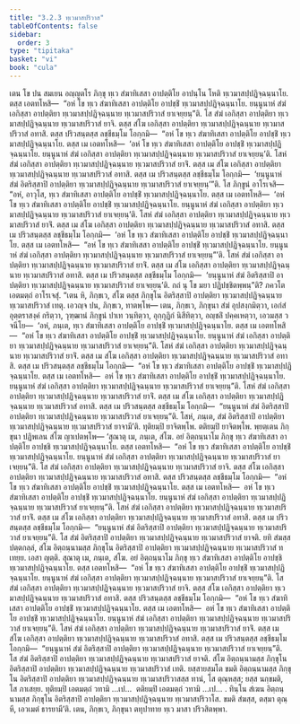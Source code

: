 ```yaml
---
title: "3.2.3 ทฺเวมาสปริวาส"
tableOfContents: false
sidebar:
  order: 3
type: "tipitaka"
basket: "vi"
book: "cula"
---
```



<DynamicBreadcrumb />

<Division number="138" book="cula">

<Paragraph number="627" book="cula">
เตน โข ปน สมเยน อญฺญตโร ภิกฺขุ ทฺเว สํฆาทิเสสา อาปตฺติโย อาปนฺโน โหติ ทฺเวมาสปฺปฏิจฺฉนฺนาโย. ตสฺส เอตทโหสิ—  “อหํ โข ทฺเว สํฆาทิเสสา อาปตฺติโย อาปชฺชิํ ทฺเวมาสปฺปฏิจฺฉนฺนาโย. ยนฺนูนาหํ สํฆํ เอกิสฺสา อาปตฺติยา ทฺเวมาสปฺปฏิจฺฉนฺนาย ทฺเวมาสปริวาสํ ยาเจยฺยนฺ”ติ. โส สํฆํ เอกิสฺสา อาปตฺติยา ทฺเวมาสปฺปฏิจฺฉนฺนาย ทฺเวมาสปริวาสํ ยาจิ. ตสฺส สํโฆ เอกิสฺสา อาปตฺติยา ทฺเวมาสปฺปฏิจฺฉนฺนาย ทฺเวมาสปริวาสํ อทาสิ. ตสฺส ปริวสนฺตสฺส ลชฺชีธมฺโม โอกฺกมิ—  “อหํ โข ทฺเว สํฆาทิเสสา อาปตฺติโย อาปชฺชิํ ทฺเวมาสปฺปฏิจฺฉนฺนาโย. ตสฺส เม เอตทโหสิ—  ‘อหํ โข ทฺเว สํฆาทิเสสา อาปตฺติโย อาปชฺชิํ ทฺเวมาสปฺปฏิจฺฉนฺนาโย. ยนฺนูนาหํ สํฆํ เอกิสฺสา อาปตฺติยา ทฺเวมาสปฺปฏิจฺฉนฺนาย ทฺเวมาสปริวาสํ ยาเจยฺยนฺ’ติ. โสหํ สํฆํ เอกิสฺสา อาปตฺติยา ทฺเวมาสปฺปฏิจฺฉนฺนาย ทฺเวมาสปริวาสํ ยาจิํ. ตสฺส เม สํโฆ เอกิสฺสา อาปตฺติยา ทฺเวมาสปฺปฏิจฺฉนฺนาย ทฺเวมาสปริวาสํ อทาสิ. ตสฺส เม ปริวสนฺตสฺส ลชฺชีธมฺโม โอกฺกมิ—  ‘ยนฺนูนาหํ สํฆํ อิตริสฺสาปิ อาปตฺติยา ทฺเวมาสปฺปฏิจฺฉนฺนาย ทฺเวมาสปริวาสํ ยาเจยฺยนฺ’”ติ.
</Paragraph>

<Paragraph number="628" book="cula">
โส ภิกฺขูนํ อาโรเจสิ—  “อหํ, อาวุโส, ทฺเว สํฆาทิเสสา อาปตฺติโย อาปชฺชิํ ทฺเวมาสปฺปฏิจฺฉนฺนาโย. ตสฺส เม เอตทโหสิ—  ‘อหํ โข ทฺเว สํฆาทิเสสา อาปตฺติโย อาปชฺชิํ ทฺเวมาสปฺปฏิจฺฉนฺนาโย. ยนฺนูนาหํ สํฆํ เอกิสฺสา อาปตฺติยา ทฺเวมาสปฺปฏิจฺฉนฺนาย ทฺเวมาสปริวาสํ ยาเจยฺยนฺ’ติ. โสหํ สํฆํ เอกิสฺสา อาปตฺติยา ทฺเวมาสปฺปฏิจฺฉนฺนาย ทฺเวมาสปริวาสํ ยาจิํ. ตสฺส เม สํโฆ เอกิสฺสา อาปตฺติยา ทฺเวมาสปฺปฏิจฺฉนฺนาย ทฺเวมาสปริวาสํ อทาสิ. ตสฺส เม ปริวสนฺตสฺส ลชฺชีธมฺโม โอกฺกมิ—  ‘อหํ โข ทฺเว สํฆาทิเสสา อาปตฺติโย อาปชฺชิํ ทฺเวมาสปฺปฏิจฺฉนฺนาโย. ตสฺส เม เอตทโหสิ—  “อหํ โข ทฺเว สํฆาทิเสสา อาปตฺติโย อาปชฺชิํ ทฺเวมาสปฺปฏิจฺฉนฺนาโย. ยนฺนูนาหํ สํฆํ เอกิสฺสา อาปตฺติยา ทฺเวมาสปฺปฏิจฺฉนฺนาย ทฺเวมาสปริวาสํ ยาเจยฺยนฺ”’ติ. โสหํ สํฆํ เอกิสฺสา อาปตฺติยา ทฺเวมาสปฺปฏิจฺฉนฺนาย ทฺเวมาสปริวาสํ ยาจิํ. ตสฺส เม สํโฆ เอกิสฺสา อาปตฺติยา ทฺเวมาสปฺปฏิจฺฉนฺนาย ทฺเวมาสปริวาสํ อทาสิ. ตสฺส เม ปริวสนฺตสฺส ลชฺชีธมฺโม โอกฺกมิ—  ‘ยนฺนูนาหํ สํฆํ อิตริสฺสาปิ อาปตฺติยา ทฺเวมาสปฺปฏิจฺฉนฺนาย ทฺเวมาสปริวาสํ ยาเจยฺยนฺ’ติ. กถํ นุ โข มยา ปฏิปชฺชิตพฺพนฺ”ติ? ภควโต เอตมตฺถํ อาโรเจสุํ. “เตน หิ, ภิกฺขเว, สํโฆ ตสฺส ภิกฺขุโน อิตริสฺสาปิ อาปตฺติยา ทฺเวมาสปฺปฏิจฺฉนฺนาย ทฺเวมาสปริวาสํ เทตุ. เอวญฺจ ปน, ภิกฺขเว, ทาตพฺโพ—
</Paragraph>

<Paragraph number="629" book="cula">
เตน, ภิกฺขเว, ภิกฺขุนา สํฆํ อุปสงฺกมิตฺวา, เอกํสํ อุตฺตราสงฺคํ กริตฺวา, วุฑฺฒานํ ภิกฺขูนํ ปาเท วนฺทิตฺวา, อุกฺกุฏิกํ นิสีทิตฺวา, อญฺชลิํ ปคฺคเหตฺวา, เอวมสฺส วจนีโย—  ‘อหํ, ภนฺเต, ทฺเว สํฆาทิเสสา อาปตฺติโย อาปชฺชิํ ทฺเวมาสปฺปฏิจฺฉนฺนาโย. ตสฺส เม เอตทโหสิ—  “อหํ โข ทฺเว สํฆาทิเสสา อาปตฺติโย อาปชฺชิํ ทฺเวมาสปฺปฏิจฺฉนฺนาโย. ยนฺนูนาหํ สํฆํ เอกิสฺสา อาปตฺติยา ทฺเวมาสปฺปฏิจฺฉนฺนาย ทฺเวมาสปริวาสํ ยาเจยฺยนฺ”ติ. โสหํ สํฆํ เอกิสฺสา อาปตฺติยา ทฺเวมาสปฺปฏิจฺฉนฺนาย ทฺเวมาสปริวาสํ ยาจิํ. ตสฺส เม สํโฆ เอกิสฺสา อาปตฺติยา ทฺเวมาสปฺปฏิจฺฉนฺนาย ทฺเวมาสปริวาสํ อทาสิ. ตสฺส เม ปริวสนฺตสฺส ลชฺชีธมฺโม โอกฺกมิ—  “อหํ โข ทฺเว สํฆาทิเสสา อาปตฺติโย อาปชฺชิํ ทฺเวมาสปฺปฏิจฺฉนฺนาโย. ตสฺส เม เอตทโหสิ—  อหํ โข ทฺเว สํฆาทิเสสา อาปตฺติโย อาปชฺชิํ ทฺเวมาสปฺปฏิจฺฉนฺนาโย. ยนฺนูนาหํ สํฆํ เอกิสฺสา อาปตฺติยา ทฺเวมาสปฺปฏิจฺฉนฺนาย ทฺเวมาสปริวาสํ ยาเจยฺยนฺ”ติ. โสหํ สํฆํ เอกิสฺสา อาปตฺติยา ทฺเวมาสปฺปฏิจฺฉนฺนาย ทฺเวมาสปริวาสํ ยาจิํ. ตสฺส เม สํโฆ เอกิสฺสา อาปตฺติยา ทฺเวมาสปฺปฏิจฺฉนฺนาย ทฺเวมาสปริวาสํ อทาสิ. ตสฺส เม ปริวสนฺตสฺส ลชฺชีธมฺโม โอกฺกมิ—  “ยนฺนูนาหํ สํฆํ อิตริสฺสาปิ อาปตฺติยา ทฺเวมาสปฺปฏิจฺฉนฺนาย ทฺเวมาสปริวาสํ ยาเจยฺยนฺ”ติ. โสหํ, ภนฺเต, สํฆํ อิตริสฺสาปิ อาปตฺติยา ทฺเวมาสปฺปฏิจฺฉนฺนาย ทฺเวมาสปริวาสํ ยาจามี’ติ.
</Paragraph>

<Paragraph number="630" book="cula">
ทุติยมฺปิ ยาจิตพฺโพ. ตติยมฺปิ ยาจิตพฺโพ. พฺยตฺเตน ภิกฺขุนา ปฏิพเลน สํโฆ ญาเปตพฺโพ—
</Paragraph>

</Division>
<Division number="139" book="cula">

<Paragraph number="631" book="cula">
‘สุณาตุ เม, ภนฺเต, สํโฆ. อยํ อิตฺถนฺนาโม ภิกฺขุ ทฺเว สํฆาทิเสสา อาปตฺติโย อาปชฺชิ ทฺเวมาสปฺปฏิจฺฉนฺนาโย. ตสฺส เอตทโหสิ—  “อหํ โข ทฺเว สํฆาทิเสสา อาปตฺติโย อาปชฺชิํ ทฺเวมาสปฺปฏิจฺฉนฺนาโย. ยนฺนูนาหํ สํฆํ เอกิสฺสา อาปตฺติยา ทฺเวมาสปฺปฏิจฺฉนฺนาย ทฺเวมาสปริวาสํ ยาเจยฺยนฺ”ติ. โส สํฆํ เอกิสฺสา อาปตฺติยา ทฺเวมาสปฺปฏิจฺฉนฺนาย ทฺเวมาสปริวาสํ ยาจิ. ตสฺส สํโฆ เอกิสฺสา อาปตฺติยา ทฺเวมาสปฺปฏิจฺฉนฺนาย ทฺเวมาสปริวาสํ อทาสิ. ตสฺส ปริวสนฺตสฺส ลชฺชีธมฺโม โอกฺกมิ—  “อหํ โข ทฺเว สํฆาทิเสสา อาปตฺติโย อาปชฺชิํ ทฺเวมาสปฺปฏิจฺฉนฺนาโย. ตสฺส เม เอตทโหสิ—  อหํ โข ทฺเว สํฆาทิเสสา อาปตฺติโย อาปชฺชิํ ทฺเวมาสปฺปฏิจฺฉนฺนาโย. ยนฺนูนาหํ สํฆํ เอกิสฺสา อาปตฺติยา ทฺเวมาสปฺปฏิจฺฉนฺนาย ทฺเวมาสปริวาสํ ยาเจยฺยนฺ”ติ. โสหํ สํฆํ เอกิสฺสา อาปตฺติยา ทฺเวมาสปฺปฏิจฺฉนฺนาย ทฺเวมาสปริวาสํ ยาจิํ. ตสฺส เม สํโฆ เอกิสฺสา อาปตฺติยา ทฺเวมาสปฺปฏิจฺฉนฺนาย ทฺเวมาสปริวาสํ อทาสิ. ตสฺส เม ปริวสนฺตสฺส ลชฺชีธมฺโม โอกฺกมิ—  “ยนฺนูนาหํ สํฆํ อิตริสฺสาปิ อาปตฺติยา ทฺเวมาสปฺปฏิจฺฉนฺนาย ทฺเวมาสปริวาสํ ยาเจยฺยนฺ”ติ. โส สํฆํ อิตริสฺสาปิ อาปตฺติยา ทฺเวมาสปฺปฏิจฺฉนฺนาย ทฺเวมาสปริวาสํ ยาจติ. ยทิ สํฆสฺส ปตฺตกลฺลํ, สํโฆ อิตฺถนฺนามสฺส ภิกฺขุโน อิตริสฺสาปิ อาปตฺติยา ทฺเวมาสปฺปฏิจฺฉนฺนาย ทฺเวมาสปริวาสํ ทเทยฺย. เอสา ญตฺติ.
</Paragraph>

<Paragraph number="632" book="cula">
สุณาตุ เม, ภนฺเต, สํโฆ. อยํ อิตฺถนฺนาโม ภิกฺขุ ทฺเว สํฆาทิเสสา อาปตฺติโย อาปชฺชิ ทฺเวมาสปฺปฏิจฺฉนฺนาโย. ตสฺส เอตทโหสิ—  “อหํ โข ทฺเว สํฆาทิเสสา อาปตฺติโย อาปชฺชิํ ทฺเวมาสปฺปฏิจฺฉนฺนาโย. ยนฺนูนาหํ สํฆํ เอกิสฺสา อาปตฺติยา ทฺเวมาสปฺปฏิจฺฉนฺนาย ทฺเวมาสปริวาสํ ยาเจยฺยนฺ”ติ. โส สํฆํ เอกิสฺสา อาปตฺติยา ทฺเวมาสปฺปฏิจฺฉนฺนาย ทฺเวมาสปริวาสํ ยาจิ. ตสฺส สํโฆ เอกิสฺสา อาปตฺติยา ทฺเวมาสปฺปฏิจฺฉนฺนาย ทฺเวมาสปริวาสํ อทาสิ. ตสฺส ปริวสนฺตสฺส ลชฺชีธมฺโม โอกฺกมิ—  “อหํ โข ทฺเว สํฆาทิเสสา อาปตฺติโย อาปชฺชิํ ทฺเวมาสปฺปฏิจฺฉนฺนาโย. ตสฺส เม เอตทโหสิ—  อหํ โข ทฺเว สํฆาทิเสสา อาปตฺติโย อาปชฺชิํ ทฺเวมาสปฺปฏิจฺฉนฺนาโย. ยนฺนูนาหํ สํฆํ เอกิสฺสา อาปตฺติยา ทฺเวมาสปฺปฏิจฺฉนฺนาย ทฺเวมาสปริวาสํ ยาเจยฺยนฺ”ติ. โสหํ สํฆํ เอกิสฺสา อาปตฺติยา ทฺเวมาสปฺปฏิจฺฉนฺนาย ทฺเวมาสปริวาสํ ยาจิํ. ตสฺส เม สํโฆ เอกิสฺสา อาปตฺติยา ทฺเวมาสปฺปฏิจฺฉนฺนาย ทฺเวมาสปริวาสํ อทาสิ. ตสฺส เม ปริวสนฺตสฺส ลชฺชีธมฺโม โอกฺกมิ—  “ยนฺนูนาหํ สํฆํ อิตริสฺสาปิ อาปตฺติยา ทฺเวมาสปฺปฏิจฺฉนฺนาย ทฺเวมาสปริวาสํ ยาเจยฺยนฺ”ติ. โส สํฆํ อิตริสฺสาปิ อาปตฺติยา ทฺเวมาสปฺปฏิจฺฉนฺนาย ทฺเวมาสปริวาสํ ยาจติ. สํโฆ อิตฺถนฺนามสฺส ภิกฺขุโน อิตริสฺสาปิ อาปตฺติยา ทฺเวมาสปฺปฏิจฺฉนฺนาย ทฺเวมาสปริวาสํ เทติ. ยสฺสายสฺมโต ขมติ อิตฺถนฺนามสฺส ภิกฺขุโน อิตริสฺสาปิ อาปตฺติยา ทฺเวมาสปฺปฏิจฺฉนฺนาย ทฺเวมาสปริวาสสฺส ทานํ, โส ตุณฺหสฺส; ยสฺส นกฺขมติ, โส ภาเสยฺย.
</Paragraph>

<Paragraph number="633" book="cula">
ทุติยมฺปิ เอตมตฺถํ วทามิ …เป…  ตติยมฺปิ เอตมตฺถํ วทามิ …เป… .
</Paragraph>

<Paragraph number="634" book="cula">
ทินฺโน สํเฆน อิตฺถนฺนามสฺส ภิกฺขุโน อิตริสฺสาปิ อาปตฺติยา ทฺเวมาสปฺปฏิจฺฉนฺนาย ทฺเวมาสปริวาโส. ขมติ สํฆสฺส, ตสฺมา ตุณฺหี, เอวเมตํ ธารยามี’ติ. เตน, ภิกฺขเว, ภิกฺขุนา ตทุปาทาย ทฺเว มาสา ปริวสิตพฺพา.
</Paragraph>
</Division>